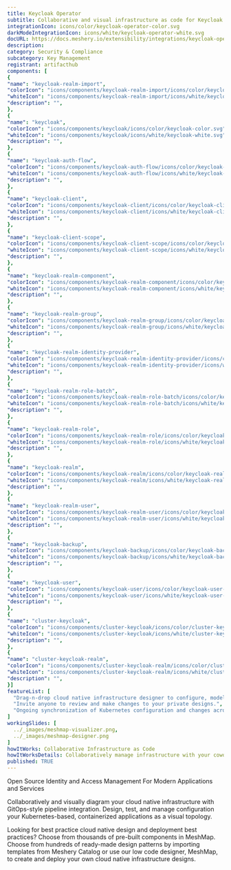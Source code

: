 ```yaml
---
title: Keycloak Operator
subtitle: Collaborative and visual infrastructure as code for Keycloak Operator
integrationIcon: icons/color/keycloak-operator-color.svg
darkModeIntegrationIcon: icons/white/keycloak-operator-white.svg
docURL: https://docs.meshery.io/extensibility/integrations/keycloak-operator
description: 
category: Security & Compliance
subcategory: Key Management
registrant: artifacthub
components: [
{
"name": "keycloak-realm-import",
"colorIcon": "icons/components/keycloak-realm-import/icons/color/keycloak-realm-import-color.svg",
"whiteIcon": "icons/components/keycloak-realm-import/icons/white/keycloak-realm-import-white.svg",
"description": "",
},
{
"name": "keycloak",
"colorIcon": "icons/components/keycloak/icons/color/keycloak-color.svg",
"whiteIcon": "icons/components/keycloak/icons/white/keycloak-white.svg",
"description": "",
},
{
"name": "keycloak-auth-flow",
"colorIcon": "icons/components/keycloak-auth-flow/icons/color/keycloak-auth-flow-color.svg",
"whiteIcon": "icons/components/keycloak-auth-flow/icons/white/keycloak-auth-flow-white.svg",
"description": "",
},
{
"name": "keycloak-client",
"colorIcon": "icons/components/keycloak-client/icons/color/keycloak-client-color.svg",
"whiteIcon": "icons/components/keycloak-client/icons/white/keycloak-client-white.svg",
"description": "",
},
{
"name": "keycloak-client-scope",
"colorIcon": "icons/components/keycloak-client-scope/icons/color/keycloak-client-scope-color.svg",
"whiteIcon": "icons/components/keycloak-client-scope/icons/white/keycloak-client-scope-white.svg",
"description": "",
},
{
"name": "keycloak-realm-component",
"colorIcon": "icons/components/keycloak-realm-component/icons/color/keycloak-realm-component-color.svg",
"whiteIcon": "icons/components/keycloak-realm-component/icons/white/keycloak-realm-component-white.svg",
"description": "",
},
{
"name": "keycloak-realm-group",
"colorIcon": "icons/components/keycloak-realm-group/icons/color/keycloak-realm-group-color.svg",
"whiteIcon": "icons/components/keycloak-realm-group/icons/white/keycloak-realm-group-white.svg",
"description": "",
},
{
"name": "keycloak-realm-identity-provider",
"colorIcon": "icons/components/keycloak-realm-identity-provider/icons/color/keycloak-realm-identity-provider-color.svg",
"whiteIcon": "icons/components/keycloak-realm-identity-provider/icons/white/keycloak-realm-identity-provider-white.svg",
"description": "",
},
{
"name": "keycloak-realm-role-batch",
"colorIcon": "icons/components/keycloak-realm-role-batch/icons/color/keycloak-realm-role-batch-color.svg",
"whiteIcon": "icons/components/keycloak-realm-role-batch/icons/white/keycloak-realm-role-batch-white.svg",
"description": "",
},
{
"name": "keycloak-realm-role",
"colorIcon": "icons/components/keycloak-realm-role/icons/color/keycloak-realm-role-color.svg",
"whiteIcon": "icons/components/keycloak-realm-role/icons/white/keycloak-realm-role-white.svg",
"description": "",
},
{
"name": "keycloak-realm",
"colorIcon": "icons/components/keycloak-realm/icons/color/keycloak-realm-color.svg",
"whiteIcon": "icons/components/keycloak-realm/icons/white/keycloak-realm-white.svg",
"description": "",
},
{
"name": "keycloak-realm-user",
"colorIcon": "icons/components/keycloak-realm-user/icons/color/keycloak-realm-user-color.svg",
"whiteIcon": "icons/components/keycloak-realm-user/icons/white/keycloak-realm-user-white.svg",
"description": "",
},
{
"name": "keycloak-backup",
"colorIcon": "icons/components/keycloak-backup/icons/color/keycloak-backup-color.svg",
"whiteIcon": "icons/components/keycloak-backup/icons/white/keycloak-backup-white.svg",
"description": "",
},
{
"name": "keycloak-user",
"colorIcon": "icons/components/keycloak-user/icons/color/keycloak-user-color.svg",
"whiteIcon": "icons/components/keycloak-user/icons/white/keycloak-user-white.svg",
"description": "",
},
{
"name": "cluster-keycloak",
"colorIcon": "icons/components/cluster-keycloak/icons/color/cluster-keycloak-color.svg",
"whiteIcon": "icons/components/cluster-keycloak/icons/white/cluster-keycloak-white.svg",
"description": "",
},
{
"name": "cluster-keycloak-realm",
"colorIcon": "icons/components/cluster-keycloak-realm/icons/color/cluster-keycloak-realm-color.svg",
"whiteIcon": "icons/components/cluster-keycloak-realm/icons/white/cluster-keycloak-realm-white.svg",
"description": "",
}]
featureList: [
  "Drag-n-drop cloud native infrastructure designer to configure, model, and deploy your workloads.",
  "Invite anyone to review and make changes to your private designs.",
  "Ongoing synchronization of Kubernetes configuration and changes across any number of clusters."
]
workingSlides: [
  ../_images/meshmap-visualizer.png,
  ../_images/meshmap-designer.png
]
howItWorks: Collaborative Infrastructure as Code
howItWorksDetails: Collaboratively manage infrastructure with your coworkers synchronously sharing the same designs.
published: TRUE
---
```

<p>
Open Source Identity and Access Management For Modern Applications and Services
</p>
<p>
    Collaboratively and visually diagram your cloud native infrastructure with GitOps-style pipeline integration. Design, test, and manage configuration your Kubernetes-based, containerized applications as a visual topology.
</p>
<p>
    Looking for best practice cloud native design and deployment best practices? Choose from thousands of pre-built components in MeshMap. Choose from hundreds of ready-made design patterns by importing templates from Meshery Catalog or use our low code designer, MeshMap, to create and deploy your own cloud native infrastructure designs.
</p>
